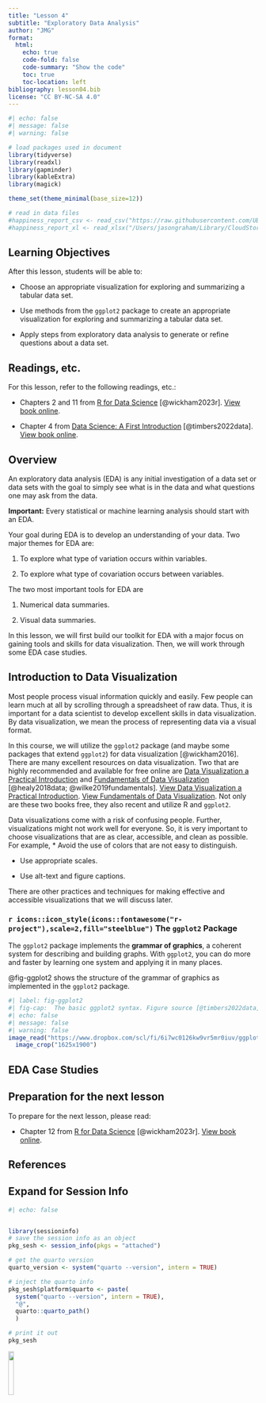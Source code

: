 ```yaml
---
title: "Lesson 4"
subtitle: "Exploratory Data Analysis"
author: "JMG"
format:
  html:
    echo: true
    code-fold: false
    code-summary: "Show the code"
    toc: true
    toc-location: left
bibliography: lesson04.bib
license: "CC BY-NC-SA 4.0"
---
```


```r
#| echo: false
#| message: false
#| warning: false

# load packages used in document
library(tidyverse)
library(readxl)
library(gapminder)
library(kableExtra)
library(magick)

theme_set(theme_minimal(base_size=12))

# read in data files
#happiness_report_csv <- read_csv("https://raw.githubusercontent.com/UBC-DSCI/data-science-a-first-intro-worksheets/main/worksheet_reading/data/happiness_report.csv")
#happiness_report_xl <- read_xlsx("/Users/jasongraham/Library/CloudStorage/Dropbox/WorkDocuments/Teaching/Falls/Fall2023/DS 201/happiness_report.xlsx")
```


## Learning Objectives

After this lesson, students will be able to: 

- Choose an appropriate visualization for exploring and summarizing a tabular data set. 

- Use methods from the `ggplot2` package to create  an appropriate visualization for exploring and summarizing a tabular data set. 

- Apply steps from exploratory data analysis to generate or refine questions about a data set. 


## Readings, etc.

For this lesson, refer to the following readings, etc.:

- Chapters 2 and 11 from [R for Data Science](https://r4ds.hadley.nz/) [@wickham2023r]. [View book online](https://r4ds.hadley.nz/).

- Chapter 4 from [Data Science: A First Introduction](https://datasciencebook.ca/preface.html) [@timbers2022data]. [View book online](https://datasciencebook.ca/preface.html).


## Overview

An exploratory data analysis (EDA) is any initial investigation of a data set or data sets with the goal to simply see what is in the data and what questions one may ask from the data. 

**Important:** Every statistical or machine learning analysis should start with an EDA. 

Your goal during EDA is to develop an understanding of your data. Two major themes for EDA are:

1. To explore what type of variation occurs within variables.

2. To explore what type of covariation occurs between variables.

The two most important tools for EDA are

1. Numerical data summaries.

2. Visual data summaries.

In this lesson, we will first build our toolkit for EDA with a major focus on gaining tools and skills for data visualization. Then, we will work through some EDA case studies. 

## Introduction to Data Visualization


Most people process visual information quickly and easily. Few people can learn much at all by scrolling through a spreadsheet of  raw data. Thus, it is important for a data scientist to develop excellent skills in data visualization.
By data visualization, we mean the process of representing data via a visual format. 

In this course, we will utilize the `ggplot2` package (and maybe some packages that extend `ggplot2`) for data visualization [@wickham2016]. There are many excellent resources on data visualization. Two that are highly recommended and available for free online are [Data Visualization a Practical Introduction](https://socviz.co/) and [Fundamentals of Data Visualization](https://clauswilke.com/dataviz/) [@healy2018data; @wilke2019fundamentals]. [View Data Visualization a Practical Introduction](https://socviz.co/). [View Fundamentals of Data Visualization](https://clauswilke.com/dataviz/). Not only are these two books free, they also recent and utilize R and `ggplot2`. 

Data visualizations come with a risk of confusing people. Further, visualizations might not work well for everyone. So, it is very important to choose visualizations that are as clear, accessible, and clean as possible. For example, 
* Avoid the use of colors that are not easy to distinguish.

* Use appropriate scales. 

* Use alt-text and figure captions. 

There are other practices and techniques for making effective and accessible visualizations that we will discuss later. 


### `r icons::icon_style(icons::fontawesome("r-project"),scale=2,fill="steelblue")` The `ggplot2` Package

The `ggplot2` package implements the **grammar of graphics**, a coherent system for describing and building graphs. With `ggplot2`, you can do more and faster by learning one system and applying it in many places.

@fig-ggplot2 shows the structure of the grammar of graphics as implemented in the `ggplot2` package.

```r
#| label: fig-ggplot2
#| fig-cap:  The basic ggplot2 syntax. Figure source [@timbers2022data].
#| echo: false
#| message: false
#| warning: false
image_read("https://www.dropbox.com/scl/fi/6i7wc0126kw9vr5mr0iuv/ggplot_function.jpeg?rlkey=t2exo2hodawi3y0kgtco0l2eo&dl=1") |>
  image_crop("1625x1900")
```



## EDA Case Studies



## Preparation for the next lesson

To prepare for the next lesson, please read:

- Chapter 12 from [R for Data Science](https://r4ds.hadley.nz/) [@wickham2023r]. [View book online](https://r4ds.hadley.nz/).

## References

::: {#refs}
:::


:::{.callout-tip collapse="true"}
## Expand for Session Info
```r
#| echo: false


library(sessioninfo)
# save the session info as an object
pkg_sesh <- session_info(pkgs = "attached")

# get the quarto version
quarto_version <- system("quarto --version", intern = TRUE)

# inject the quarto info
pkg_sesh$platform$quarto <- paste(
  system("quarto --version", intern = TRUE), 
  "@", 
  quarto::quarto_path()
  )

# print it out
pkg_sesh
```

:::


[![](http://mirrors.creativecommons.org/presskit/buttons/88x31/png/by-nc-sa.png?raw=1){fig-align="left" width=15%}](https://creativecommons.org/licenses/by-nc-sa/4.0/legalcode)


